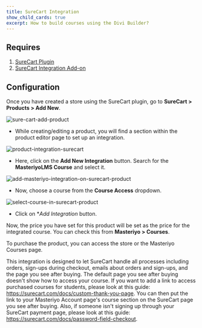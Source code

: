 ```yaml
---
title: SureCart Integration
show_child_cards: true
excerpt: How to build courses using the Divi Builder?
---
```


## Requires

1. [SureCart Plugin](https://wordpress.org/plugins/surecart/)
2. [SureCart Integration Add-on](https://docs.masteriyo.com/getting-started/activate-masteriyo-addons)

## Configuration

Once you have created a store using the SureCart plugin, go to **SureCart > Products > Add New**.

![sure-cart-add-product](https://github.com/user-attachments/assets/67e1ed55-f883-4f6c-9d60-7cb6ff5a9776)

- While creating/editing a product, you will find a section within the product editor page to set up an integration.

![product-integration-surecart](https://github.com/user-attachments/assets/a7ef179f-1e9d-4479-9699-1e81bee857f4)

- Here, click on the **Add New Integration** button. Search for the **MasteriyoLMS Course** and select it.

![add-masteriyo-integration-on-surecart-product](https://github.com/user-attachments/assets/ddda1fe9-78f2-4cda-9c84-aceb5c2bf448)

- Now, choose a course from the **Course Access** dropdown.

![select-course-in-surecart-product](https://github.com/user-attachments/assets/458867e1-42ac-4c33-ade2-afd99e553c25)

- Click on \*_Add Integration_ button.

Now, the price you have set for this product will be set as the price for the integrated course. You can check this from **Masteriyo > Courses**.

To purchase the product, you can access the store or the Masteriyo Courses page.


<Callout> This integration is designed to let SureCart handle all processes including orders, sign-ups during checkout, emails about orders and sign-ups, and the page you see after buying. The default page you see after buying doesn't show how to access your course. If you want to add a link to access purchased courses for students, please look at this guide: https://surecart.com/docs/custom-thank-you-page. You can then put the link to your Masteriyo Account page's course section on the SureCart page you see after buying. Also, if someone isn't signing up through your SureCart payment page, please look at this guide: https://surecart.com/docs/password-field-checkout. </Callout>

